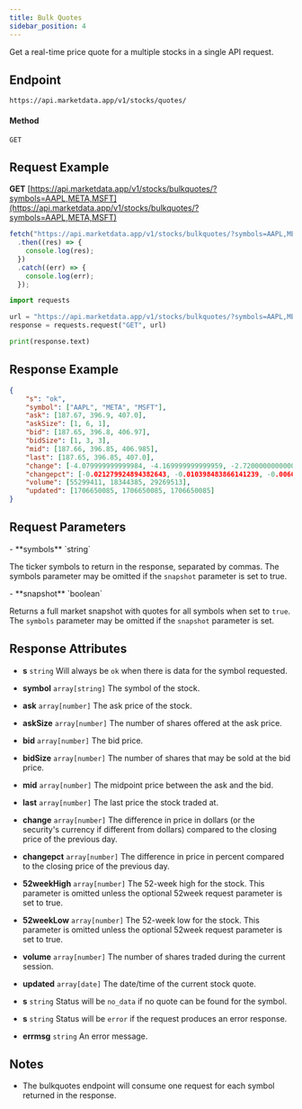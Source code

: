 ```yaml
---
title: Bulk Quotes
sidebar_position: 4
---
```


Get a real-time price quote for a multiple stocks in a single API request.


## Endpoint
```
https://api.marketdata.app/v1/stocks/quotes/
```
#### Method
```
GET
```
## Request Example

<Tabs>
<TabItem value="HTTP" label="HTTP" default>

**GET** [https://api.marketdata.app/v1/stocks/bulkquotes/?symbols=AAPL,META,MSFT](https://api.marketdata.app/v1/stocks/bulkquotes/?symbols=AAPL,META,MSFT)

</TabItem>
<TabItem value="NodeJS" label="NodeJS">

```js title="app.js"
fetch("https://api.marketdata.app/v1/stocks/bulkquotes/?symbols=AAPL,META,MSFT")
  .then((res) => {
    console.log(res);
  })
  .catch((err) => {
    console.log(err);
  });
```

</TabItem>
<TabItem value="Python" label="Python">

```python title="app.py"
import requests

url = "https://api.marketdata.app/v1/stocks/bulkquotes/?symbols=AAPL,META,MSFT"
response = requests.request("GET", url)

print(response.text)
```

</TabItem>
</Tabs>

## Response Example

```json
{
    "s": "ok",
    "symbol": ["AAPL", "META", "MSFT"],
    "ask": [187.67, 396.9, 407.0],
    "askSize": [1, 6, 1],
    "bid": [187.65, 396.8, 406.97],
    "bidSize": [1, 3, 3],
    "mid": [187.66, 396.85, 406.985],
    "last": [187.65, 396.85, 407.0],
    "change": [-4.079999999999984, -4.169999999999959, -2.7200000000000273],
    "changepct": [-0.021279924894382643, -0.010398483866141239, -0.006638680074197078],
    "volume": [55299411, 18344385, 29269513],
    "updated": [1706650085, 1706650085, 1706650085]
}
```

## Request Parameters

<Tabs>
<TabItem value="Required" label="Required" default>
- **symbols** `string`

  The ticker symbols to return in the response, separated by commas. The symbols parameter may be omitted if the `snapshot` parameter is set to true.
</TabItem>

<TabItem value="Optional" label="Optional">
- **snapshot** `boolean`

  Returns a full market snapshot with quotes for all symbols when set to `true`. The `symbols` parameter may be omitted if the `snapshot` parameter is set.
</TabItem>
</Tabs>

## Response Attributes

<Tabs>
<TabItem value="Success" label="Success" default>

- **s** `string`
  Will always be `ok` when there is data for the symbol requested.

- **symbol** `array[string]`
  The symbol of the stock.

- **ask** `array[number]`
  The ask price of the stock.

- **askSize** `array[number]`
  The number of shares offered at the ask price.

- **bid** `array[number]`
  The bid price.

- **bidSize** `array[number]`
  The number of shares that may be sold at the bid price.

- **mid** `array[number]`
  The midpoint price between the ask and the bid.

- **last** `array[number]`
  The last price the stock traded at.

- **change** `array[number]`
  The difference in price in dollars (or the security's currency if different from dollars) compared to the closing price of the previous day.

- **changepct** `array[number]`
  The difference in price in percent compared to the closing price of the previous day.

- **52weekHigh** `array[number]`
  The 52-week high for the stock. This parameter is omitted unless the optional 52week request parameter is set to true.

- **52weekLow** `array[number]`
  The 52-week low for the stock. This parameter is omitted unless the optional 52week request parameter is set to true.

- **volume** `array[number]`
  The number of shares traded during the current session.

- **updated** `array[date]`
  The date/time of the current stock quote.

</TabItem>
<TabItem value="NoData" label="No Data">

- **s** `string`
  Status will be `no_data` if no quote can be found for the symbol.

</TabItem>
<TabItem value="Error" label="Error">

- **s** `string`
  Status will be `error` if the request produces an error response.

- **errmsg** `string`
  An error message.

</TabItem>
</Tabs>

## Notes

- The bulkquotes endpoint will consume one request for each symbol returned in the response.